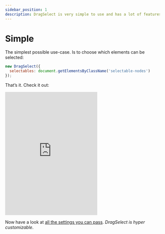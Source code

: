 ```yaml
---
sidebar_position: 1
description: DragSelect is very simple to use and has a lot of features. It's a pure JavaScript library that doesn't depend on any other libraries. Learn how to use it in this tutorial.
---
```


# Simple

The simplest possible use-case. Is to choose which elements can be selected:

```javascript
new DragSelect({
  selectables: document.getElementsByClassName('selectable-nodes')
});
```

That’s it. Check it out:

<iframe height="400" style={{ width: '100%' }} scrolling="no" title="DragSelect with Scrollable AREA" src="https://codepen.io/ThibaultJanBeyer/embed/prpwYG?default-tab=result&editable=true&theme-id=dark" frameBorder="no" loading="lazy" allowtransparency="true" allowFullScreen>
  See <a href="https://codepen.io/ThibaultJanBeyer/pen/prpwYG">this Pen about DragSelect</a> on CodePen.
</iframe>

Now have a look at [all the settings you can pass](/docs/API/Settings). *DragSelect is hyper customizable*.
